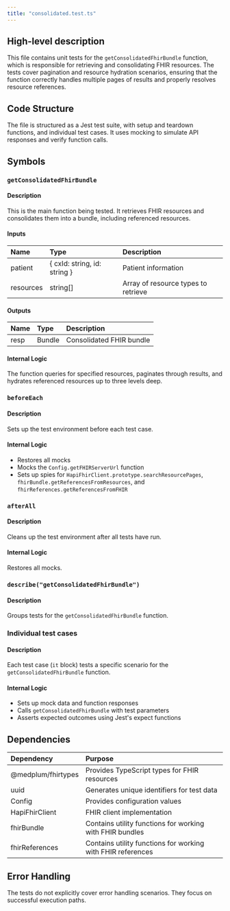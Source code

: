 ```yaml
---
title: "consolidated.test.ts"
---
```


## High-level description
This file contains unit tests for the `getConsolidatedFhirBundle` function, which is responsible for retrieving and consolidating FHIR resources. The tests cover pagination and resource hydration scenarios, ensuring that the function correctly handles multiple pages of results and properly resolves resource references.

## Code Structure
The file is structured as a Jest test suite, with setup and teardown functions, and individual test cases. It uses mocking to simulate API responses and verify function calls.

## Symbols

### `getConsolidatedFhirBundle`
#### Description
This is the main function being tested. It retrieves FHIR resources and consolidates them into a bundle, including referenced resources.

#### Inputs
| Name | Type | Description |
|:-----|:-----|:------------|
| patient | { cxId: string, id: string } | Patient information |
| resources | string[] | Array of resource types to retrieve |

#### Outputs
| Name | Type | Description |
|:-----|:-----|:------------|
| resp | Bundle | Consolidated FHIR bundle |

#### Internal Logic
The function queries for specified resources, paginates through results, and hydrates referenced resources up to three levels deep.

### `beforeEach`
#### Description
Sets up the test environment before each test case.

#### Internal Logic
- Restores all mocks
- Mocks the `Config.getFHIRServerUrl` function
- Sets up spies for `HapiFhirClient.prototype.searchResourcePages`, `fhirBundle.getReferencesFromResources`, and `fhirReferences.getReferencesFromFHIR`

### `afterAll`
#### Description
Cleans up the test environment after all tests have run.

#### Internal Logic
Restores all mocks.

### `describe("getConsolidatedFhirBundle")`
#### Description
Groups tests for the `getConsolidatedFhirBundle` function.

### Individual test cases
#### Description
Each test case (`it` block) tests a specific scenario for the `getConsolidatedFhirBundle` function.

#### Internal Logic
- Sets up mock data and function responses
- Calls `getConsolidatedFhirBundle` with test parameters
- Asserts expected outcomes using Jest's expect functions

## Dependencies
| Dependency | Purpose |
|:-----------|:--------|
| @medplum/fhirtypes | Provides TypeScript types for FHIR resources |
| uuid | Generates unique identifiers for test data |
| Config | Provides configuration values |
| HapiFhirClient | FHIR client implementation |
| fhirBundle | Contains utility functions for working with FHIR bundles |
| fhirReferences | Contains utility functions for working with FHIR references |

## Error Handling
The tests do not explicitly cover error handling scenarios. They focus on successful execution paths.